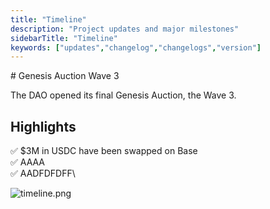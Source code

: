 ```yaml
---
title: "Timeline"
description: "Project updates and major milestones"
sidebarTitle: "Timeline"
keywords: ["updates","changelog","changelogs","version"]
---
```


<Update label="September 29th, 2025" tags={wave} description="Wave 3">
  # Genesis Auction Wave 3

  The DAO opened its final Genesis Auction, the Wave 3.

  ## Highlights

  ✅ $3M in USDC have been swapped on Base\
  ✅ AAAA\
  ✅ AADFDFDFF\
  
</Update>

![timeline.png](/images/timeline.png)